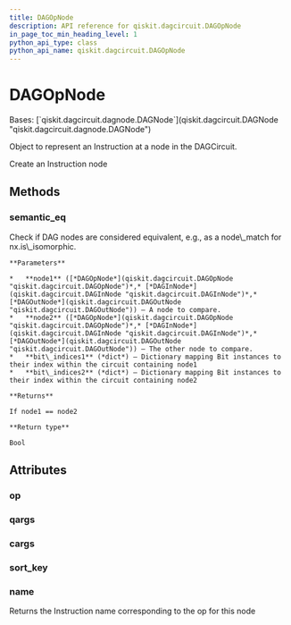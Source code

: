 ```yaml
---
title: DAGOpNode
description: API reference for qiskit.dagcircuit.DAGOpNode
in_page_toc_min_heading_level: 1
python_api_type: class
python_api_name: qiskit.dagcircuit.DAGOpNode
---
```


# DAGOpNode

<Class id="qiskit.dagcircuit.DAGOpNode" isDedicatedPage={true} github="https://github.com/qiskit/qiskit/tree/stable/0.22/qiskit/dagcircuit/dagnode.py" signature="DAGOpNode(op, qargs=(), cargs=())">
  Bases: [`qiskit.dagcircuit.dagnode.DAGNode`](qiskit.dagcircuit.DAGNode "qiskit.dagcircuit.dagnode.DAGNode")

  Object to represent an Instruction at a node in the DAGCircuit.

  Create an Instruction node

  ## Methods

  ### semantic\_eq

  <Function id="qiskit.dagcircuit.DAGOpNode.semantic_eq" signature="static DAGOpNode.semantic_eq(node1, node2, bit_indices1=None, bit_indices2=None)">
    Check if DAG nodes are considered equivalent, e.g., as a node\_match for nx.is\_isomorphic.

    **Parameters**

    *   **node1** ([*DAGOpNode*](qiskit.dagcircuit.DAGOpNode "qiskit.dagcircuit.DAGOpNode")*,* [*DAGInNode*](qiskit.dagcircuit.DAGInNode "qiskit.dagcircuit.DAGInNode")*,* [*DAGOutNode*](qiskit.dagcircuit.DAGOutNode "qiskit.dagcircuit.DAGOutNode")) – A node to compare.
    *   **node2** ([*DAGOpNode*](qiskit.dagcircuit.DAGOpNode "qiskit.dagcircuit.DAGOpNode")*,* [*DAGInNode*](qiskit.dagcircuit.DAGInNode "qiskit.dagcircuit.DAGInNode")*,* [*DAGOutNode*](qiskit.dagcircuit.DAGOutNode "qiskit.dagcircuit.DAGOutNode")) – The other node to compare.
    *   **bit\_indices1** (*dict*) – Dictionary mapping Bit instances to their index within the circuit containing node1
    *   **bit\_indices2** (*dict*) – Dictionary mapping Bit instances to their index within the circuit containing node2

    **Returns**

    If node1 == node2

    **Return type**

    Bool
  </Function>

  ## Attributes

  ### op

  <Attribute id="qiskit.dagcircuit.DAGOpNode.op" />

  ### qargs

  <Attribute id="qiskit.dagcircuit.DAGOpNode.qargs" />

  ### cargs

  <Attribute id="qiskit.dagcircuit.DAGOpNode.cargs" />

  ### sort\_key

  <Attribute id="qiskit.dagcircuit.DAGOpNode.sort_key" />

  ### name

  <Attribute id="qiskit.dagcircuit.DAGOpNode.name">
    Returns the Instruction name corresponding to the op for this node
  </Attribute>
</Class>

